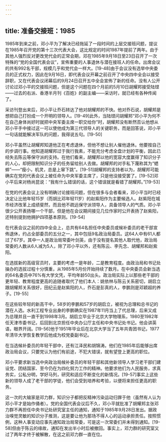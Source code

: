 ```yaml
---
---
---
```

title: 准备交接班：1985
---



1985年到来之前，邓小平为了解决已经拖延了一段时间的上层交接班问题，提议在1985年召开党的第十三次代表大会，这比规定的时间1987年提前了两年。由于其他人强烈反对更改党代会的正常会期，邓在1985年9月18日至23日召开了一次特殊的“党的全国代表会议”，宣佈重要的人事退休与潜在接班人的任命。出席会议的共有992名干部，规模几乎和党代会一样大。[19-48]由于会议没有选举中央委员的正式权力，因此在9月16日，即代表会议开幕之前召开了中央四中全会以接受辞职，又在代表会议闭幕后的9月24日召开五中全会宣佈了新的任命。没有人公开讨论过邓小平的交接班问题，但是这个问题在四个月前的5月10日胡耀邦接受陆铿——过去的右派、香港半月刊《百姓》的副主编——采访时，就已经有各种传闻了。

采访刊登出来后，邓小平让乔石转达了他对胡耀邦的不快。他对乔石说，胡耀邦是想把自己打扮成一个开明的领导人。[19-49]此外，当陆铿问胡耀邦“邓小平为何不在自己身体尚好时就把中央军委主席一职交给你”时，胡耀邦没有断然否认他想从邓小平手中接过这一可以使他成为第三代领导人的关键职务，而是回答说，邓小平一句话就能解决军队的问题，我得说五句。[19-50]

邓小平虽然让胡耀邦知道他正在考虑退休，但他不想让别人催他退休。他要按自己的步调行事。他知道胡耀邦过于我行我素，不能充分考虑全盘计划的平衡，因此已经失去陈云等保守派的支持。在他们看来，胡耀邦以他的宽容大度赢得了知识分子的人心，却把限制知识分子的任务留给别人去做。胡耀邦的对手私下蔑称其为“蟋蟀”——“瘦小，机灵，总是上窜下跳”。[19-51]胡耀邦的支持者以为，胡耀邦可能确实在党的代表会议上被任命为中央军委主席了，只是他没接受罢了。[19-52]邓小平后来对杨尚昆说：“我有什么错误的话，这个错误就是看错了胡耀邦。”[19-53]

在党的代表会议上没有明确讨论接班问题，但在很多与会者看来，邓小平当时已经决定让比他年轻15岁（而胡比邓年轻11岁）的赵紫阳作为主要候选人。赵紫阳在城市经济改革上成绩斐然，而且他不疏远保守派领导人，具备领导人的气质。邓小平很少公开表扬哪一个干部，但是他在会议期间接见几位作家时公开表扬了赵紫阳，还特别提到他拥护四项基本原则。[19-54]

在代表会议之前的四中全会上，总共有64名担任中央委员或候补委员的老干部宣佈退休，约占全部委员的五分之一，其中包括9名政治局委员。这64人中有61人都过了67岁。其中一人是政治局常委叶剑英，由于没有提名其他人取代他，政治局常委的人数从6人减为5人，除了邓小平以外，还有陈云、李先念、胡耀邦和赵紫阳。

在选拔新的高级官员时，主要的考虑一是年龄，二是教育程度。由政治局和书记处操办的选拔过程十分慎重，从1985年5月份开始持续了数月。在中央委员会新当选的64名委员中76%有大学文凭，平均年龄50出头。政治局实际上以那些老干部的更年轻、教育程度更高的追随者取代了他们本人：姚依林与陈云关系密切，胡启立跟胡耀邦关系很好，田纪云是赵紫阳的人，乔石是彭真的人，李鹏则是邓颖超的养子。[19-55]

在这些较年轻的新高干中，58岁的李鹏和57岁的胡启立，被视为总理和总书记的潜在人选。水利工程专业出身的李鹏确实在1987年11月当上了代总理，后来又成为总理并且一直干到1998年3月。胡启立毕业于北京大学物理系，1980至1982年任天津市委书记，后回到北京担任中央办公厅主任和中央书记处书记。他会讲英语，眼界开阔。[19-56]他于1951年毕业后在北京大学当了五年共青团书记，1977年清华大学恢复教学后他成为校党委副书记。

在当选候补委员的年轻干部中，还有江泽民和胡锦涛。他们在1985年后能够出席政治局会议，只要党认为他们有前途，不犯大错误，就有望登上更高的职位。

邓小平要求新当选中央政治局候补委员的年轻干部和其他新领导人学习老干部们建设党、团结国家、至今仍在为四化努力工作的精神。他要求他们为人民服务，求真务实，公私分明，学好马列，研究和适应不断变化的新情况。[19-57]事实上这些新的领导人成了老干部的学徒，他们会受到培养和考验，以便将来担任更高的职务。

这一次的大输家是邓力群，知识分子都把反精神污染运动归罪于他（虽然有人认为邓小平才是始作俑者）。党的全国代表会议后不久，邓小平就批准了胡耀邦主张邓力群不再担任中央书记处研究室主任的通知，通知于1985年9月28日发出。据政治嗅觉灵敏的知识分子推测，这是要让他为那场不得人心的运动承担责任。按照惯例，这种人事变动应事先通知政治局常委，可是这一次常委们并未得到通知。[19-58]但由于陈云的缘故，通知在发出半小时后被撤回。事实上，邓力群的研究室又过了两年才终于被解散，在这之前邓力群一直在位。